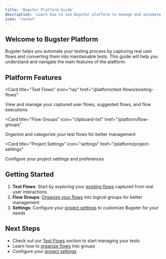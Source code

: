 ```yaml
---
title: 'Bugster Platform Guide'
description: 'Learn how to use Bugster platform to manage and automate your testing'
icon: 'rocket'
---
```


## Welcome to Bugster Platform

Bugster helps you automate your testing process by capturing real user flows and converting them into maintainable tests. This guide will help you understand and navigate the main features of the platform.

## Platform Features

<CardGroup>

<Card
  title="Test Flows"
  icon="ray"
  href="/platform/test-flows/existing-flows"
>
  View and manage your captured user flows, suggested flows, and flow executions
</Card>

<Card
  title="Flow Groups"
  icon="clipboard-list"
  href="/platform/flow-groups"
>
  Organize and categorize your test flows for better management
</Card>

<Card
  title="Project Settings"
  icon="settings"
  href="/platform/project-settings"
>
  Configure your project settings and preferences
</Card>

</CardGroup>

## Getting Started

1. **Test Flows**: Start by exploring your [existing flows](/platform/test-flows/existing-flows) captured from real user interactions
2. **Flow Groups**: [Organize your flows](/platform/flow-groups) into logical groups for better management
3. **Settings**: Configure your [project settings](/platform/project-settings) to customize Bugster for your needs

## Next Steps

- Check out our [Test Flows](/platform/test-flows/existing-flows) section to start managing your tests
- Learn how to [organize flows](/platform/flow-groups) into groups
- Configure your [project settings](/platform/project-settings)
